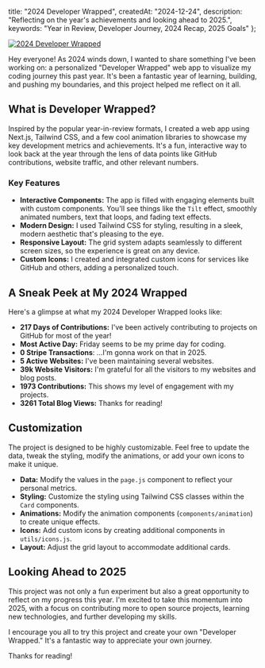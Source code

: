   title: "2024 Developer Wrapped",
  createdAt: "2024-12-24",
  description: "Reflecting on the year's achievements and looking ahead to 2025.",
  keywords: "Year in Review, Developer Journey, 2024 Recap, 2025 Goals"
};

<a href="https://wrapped.raulcarini.dev" target="_blank">
  <Image
    src={"/assets/wrapped/2024.webp"}
    width={720}
    height={405}
    alt="2024 Developer Wrapped"
    priority
  />
</a>


Hey everyone! As 2024 winds down, I wanted to share something I've been working on: a personalized "Developer Wrapped" web app to visualize my coding journey this past year. It's been a fantastic year of learning, building, and pushing my boundaries, and this project helped me reflect on it all.

## What is Developer Wrapped?

Inspired by the popular year-in-review formats, I created a web app using Next.js, Tailwind CSS, and a few cool animation libraries to showcase my key development metrics and achievements. It's a fun, interactive way to look back at the year through the lens of data points like GitHub contributions, website traffic, and other relevant numbers.

### Key Features

*   **Interactive Components:** The app is filled with engaging elements built with custom components. You'll see things like the `Tilt` effect, smoothly animated numbers, text that loops, and fading text effects.
*   **Modern Design:** I used Tailwind CSS for styling, resulting in a sleek, modern aesthetic that's pleasing to the eye.
*   **Responsive Layout:** The grid system adapts seamlessly to different screen sizes, so the experience is great on any device.
*   **Custom Icons:** I created and integrated custom icons for services like GitHub and others, adding a personalized touch.

## A Sneak Peek at My 2024 Wrapped

Here's a glimpse at what my 2024 Developer Wrapped looks like:

- **217 Days of Contributions:** I've been actively contributing to projects on GitHub for most of the year!
- **Most Active Day:** Friday seems to be my prime day for coding.
- **0 Stripe Transactions**:  ...I'm gonna work on that in 2025.
- **5 Active Websites:** I've been maintaining several websites.
- **39k Website Visitors:** I'm grateful for all the visitors to my websites and blog posts.
- **1973 Contributions:** This shows my level of engagement with my projects.
- **3261 Total Blog Views:** Thanks for reading!

## Customization

The project is designed to be highly customizable. Feel free to update the data, tweak the styling, modify the animations, or add your own icons to make it unique.

*   **Data:** Modify the values in the `page.js` component to reflect your personal metrics.
*   **Styling:** Customize the styling using Tailwind CSS classes within the `Card` components.
*   **Animations:** Modify the animation components (`components/animation`) to create unique effects.
*   **Icons:** Add custom icons by creating additional components in `utils/icons.js`.
*   **Layout:** Adjust the grid layout to accommodate additional cards.

## Looking Ahead to 2025

This project was not only a fun experiment but also a great opportunity to reflect on my progress this year.
I'm excited to take this momentum into 2025, with a focus on contributing more to open source projects, learning new technologies, and further developing my skills.

I encourage you all to try this project and create your own "Developer Wrapped."
It's a fantastic way to appreciate your own journey.

Thanks for reading!
